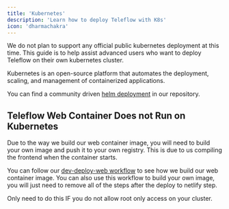 ```yaml
---
title: 'Kubernetes'
description: 'Learn how to deploy Teleflow with K8s'
icon: 'dharmachakra'
---
```


<Warning>
    We do not plan to support any official public kubernetes deployment at this time.
    This guide is to help assist advanced users who want to deploy Teleflow on their own kubernetes cluster.
</Warning>

Kubernetes is an open-source platform that automates the deployment, scaling, and management of containerized applications.

You can find a community driven [helm deployment](https://github.com/khulnasoft/teleflow/blob/next/docker/kubernetes/helm/README.md) in our repository.

## Teleflow Web Container Does not Run on Kubernetes

Due to the way we build our web container image,
you will need to build your own image and push it to your own registry.
This is due to us compiling the frontend when the container starts.

You can follow our [dev-deploy-web workflow](https://github.com/khulnasoft/teleflow/blob/next/.github/workflows/dev-deploy-web.yml)
to see how we build our web container image.
You can also use this workflow to build your own image, you will just need to remove all of the steps after the deploy to netlify step.

<Note>
    Only need to do this IF you do not allow root only access on your cluster.
</Note>


